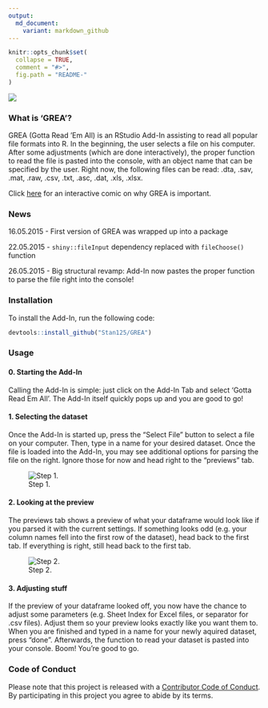 ```yaml
---
output:
  md_document:
    variant: markdown_github
---
```


<!-- README.md is generated from README.Rmd. Please edit that file -->

```r
knitr::opts_chunk$set(
  collapse = TRUE,
  comment = "#>",
  fig.path = "README-"
)
```

![](logo.png)

### What is 'GREA'?

GREA (Gotta Read 'Em All) is an RStudio Add-In assisting to read all popular file formats into R. In the beginning, the user selects a file on his computer. After some adjustments (which are done interactively), the proper function to read the file is pasted into the console, with an object name that can be specified by the user. Right now, the following files can be read: .dta, .sav, .mat, .raw, .csv, .txt, .asc, .dat, .xls, .xlsx.

Click [here](http://imgur.com/a/a9M1p) for an interactive comic on why GREA is important.

### News

16.05.2015
- First version of GREA was wrapped up into a package

22.05.2015
- `shiny::fileInput` dependency replaced with `fileChoose()` function

26.05.2015
- Big structural revamp: Add-In now pastes the proper function to parse the file right into the console!

### Installation

To install the Add-In, run the following code:
```r
devtools::install_github("Stan125/GREA")
```

### Usage

#### 0. Starting the Add-In
Calling the Add-In is simple: just click on the Add-In Tab and select 'Gotta Read Em All'. The Add-In itself quickly pops up and you are good to go!

#### 1. Selecting the dataset
Once the Add-In is started up, press the "Select File" button to select a file on your computer. Then, type in a name for your desired dataset. Once the file is loaded into the Add-In, you may see additional options for parsing the file on the right. Ignore those for now and head right to the "previews" tab.

![Step 1.](step1.png)

#### 2. Looking at the preview
The previews tab shows a preview of what your dataframe would look like if you parsed it with the current settings. If something looks odd (e.g. your column names fell into the first row of the dataset), head back to the first tab. If everything is right, still head back to the first tab.

![Step 2.](step2.png)

#### 3. Adjusting stuff
If the preview of your dataframe looked off, you now have the chance to adjust some parameters (e.g. Sheet Index for Excel files, or separator for .csv files). Adjust them so your preview looks exactly like you want them to. When you are finished and typed in a name for your newly aquired dataset, press "done". Afterwards, the function to read your dataset is pasted into your console. Boom! You're good to go.

### Code of Conduct

Please note that this project is released with a [Contributor Code of Conduct](CONDUCT.md). 
By participating in this project you agree to abide by its terms.
